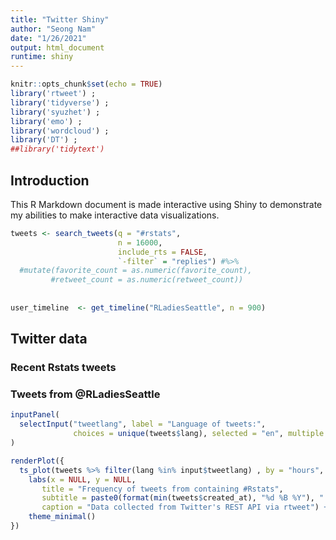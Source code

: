 ```yaml
---
title: "Twitter Shiny"
author: "Seong Nam"
date: "1/26/2021"
output: html_document
runtime: shiny
---
```


```r
knitr::opts_chunk$set(echo = TRUE)
library('rtweet') ; 
library('tidyverse') ; 
library('syuzhet') ;
library('emo') ; 
library('wordcloud') ; 
library('DT') ; 
##library('tidytext')
```
## Introduction

This R Markdown document is made interactive using Shiny to demonstrate my abilities to make interactive data visualizations.

```r
tweets <- search_tweets(q = "#rstats", 
                        n = 16000,
                        include_rts = FALSE,
                        `-filter` = "replies") #%>%
  #mutate(favorite_count = as.numeric(favorite_count), 
         #retweet_count = as.numeric(retweet_count))
         
                        
user_timeline  <- get_timeline("RLadiesSeattle", n = 900)
```

## Twitter data {.tabset}

### Recent Rstats tweets

### Tweets from @RLadiesSeattle

```r
inputPanel(
  selectInput("tweetlang", label = "Language of tweets:",
              choices = unique(tweets$lang), selected = "en", multiple = TRUE)
)

renderPlot({
  ts_plot(tweets %>% filter(lang %in% input$tweetlang) , by = "hours", col = "blue")  +
    labs(x = NULL, y = NULL,
       title = "Frequency of tweets from containing #Rstats",
       subtitle = paste0(format(min(tweets$created_at), "%d %B %Y"), " to ", format(max(tweets$created_at),"%d %B %Y")),
       caption = "Data collected from Twitter's REST API via rtweet") + 
    theme_minimal()
})
```